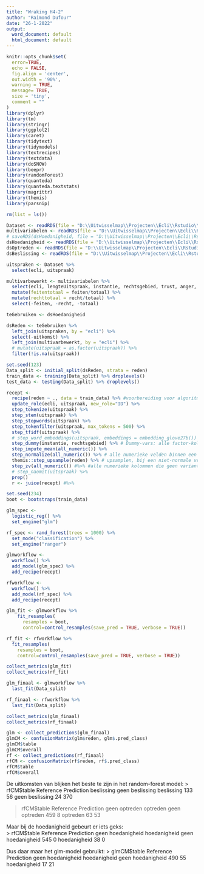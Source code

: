 ---
title: "Wraking H4-2"
author: "Raimond Dufour"
date: "26-1-2022"
output:
  word_document: default
  html_document: default
---
```{r setup, echo = FALSE, include=FALSE}
knitr::opts_chunk$set(
  error=TRUE, 
  echo = FALSE, 
  fig.align = 'center', 
  out.width = '90%', 
  warning = TRUE, 
  message= TRUE, 
  size = 'tiny', 
  comment = ""
)
library(dplyr)
library(tm)
library(stringr)
library(ggplot2)
library(caret)
library(tidytext)
library(tidymodels)
library(textrecipes)
library(textdata)
library(doSNOW)
library(beepr)
library(randomForest)
library(quanteda)
library(quanteda.textstats)
library(magrittr)
library(themis)
library(parsnip)

```

```{r, dataPreprocessing}
rm(list = ls())

Dataset <- readRDS(file = "D:\\Uitwisselmap\\Projecten\\Ecli\\Rstudio\\Wraking\\Wrakingszaken.rds")
multivariabelen <- readRDS(file = "D:\\Uitwisselmap\\Projecten\\Ecli\\Rstudio\\Wraking\\Multivariabelen.rds") 
# saveRDS(dsHoedanigheid, file = "D:\\Uitwisselmap\\Projecten\\Ecli\\Rstudio\\Wraking\\dsHoedanigheid.rds")
dsHoedanigheid <- readRDS(file = "D:\\Uitwisselmap\\Projecten\\Ecli\\Rstudio\\Wraking\\dsHoedanigheid.rds") 
dsOptreden <- readRDS(file = "D:\\Uitwisselmap\\Projecten\\Ecli\\Rstudio\\Wraking\\dsOptreden.rds") 
dsBeslissing <- readRDS(file = "D:\\Uitwisselmap\\Projecten\\Ecli\\Rstudio\\Wraking\\dsBeslissing.rds") 

uitspraken <- Dataset %>% 
  select(ecli, uitspraak)

multivarbewerkt <- multivariabelen %>% 
  select(ecli, lengteUitspraak, instantie, rechtsgebied, trust, anger, anticipation, fear, sadness, aantalwoorden, feiten, recht, totaal) %>% 
  mutate(feitentotaal = feiten/totaal) %>%
  mutate(rechttotaal = recht/totaal) %>%
  select(-feiten, -recht, -totaal) 

teGebruiken <- dsHoedanigheid

dsReden <- teGebruiken %>% 
  left_join(uitspraken, by = "ecli") %>%
  select(-uitkomst) %>% 
  left_join(multivarbewerkt, by = "ecli") %>%
  # mutate(uitspraak = as.factor(uitspraak)) %>%
  filter(!is.na(uitspraak)) 
```

```{r SplitEnRecept}
set.seed(123)
Data_split <- initial_split(dsReden, strata = reden)  
train_data <- training(Data_split) %>% droplevels()
test_data <- testing(Data_split) %>% droplevels()

recept <- 
  recipe(reden ~ ., data = train_data) %>% #voorbereiding voor algoritme
  update_role(ecli, uitspraak, new_role="ID") %>%
  step_tokenize(uitspraak) %>%
  step_stem(uitspraak) %>%
  step_stopwords(uitspraak) %>%
  step_tokenfilter(uitspraak, max_tokens = 500) %>%
  step_tfidf(uitspraak) %>%
  # step_word_embeddings(uitspraak, embeddings = embedding_glove27b()) %>%
  step_dummy(instantie, rechtsgebied) %>% # Dummy-vars: alle factor-kolommen uitbreiden met een kolom / variabele
  step_impute_mean(all_numeric()) %>%  
  step_normalize(all_numeric()) %>% # alle numerieke velden binnen een eigen schaal zetten (je kan ook "scale" gebruiken) 
  themis::step_upsample(reden) %>% # upsamplen, bij een niet-normale verdeling van de data
  step_zv(all_numeric()) #%>% #alle numerieke kolommen die geen variantie hebben verwijderen
  # step_naomit(uitspraak) %>% 
  prep()
  r <- juice(recept) #%>% 

```

```{r ModelsEnFit}
set.seed(234)
boot <- bootstraps(train_data)

glm_spec <- 
  logistic_reg() %>% 
  set_engine("glm")

rf_spec <- rand_forest(trees = 1000) %>%
  set_mode("classification") %>%
  set_engine("ranger")

glmworkflow <- 
  workflow() %>% 
  add_model(glm_spec) %>% 
  add_recipe(recept)

rfworkflow <- 
  workflow() %>% 
  add_model(rf_spec) %>% 
  add_recipe(recept)

glm_fit <- glmworkflow %>% 
    fit_resamples(
      resamples = boot, 
      control=control_resamples(save_pred = TRUE, verbose = TRUE))

rf_fit <- rfworkflow %>% 
  fit_resamples(
    resamples = boot, 
    control=control_resamples(save_pred = TRUE, verbose = TRUE))

```

```{r MetricsEnPredictions}
collect_metrics(glm_fit)
collect_metrics(rf_fit)

glm_finaal <- glmworkflow %>% 
  last_fit(Data_split)

rf_finaal <- rfworkflow %>% 
  last_fit(Data_split)

collect_metrics(glm_finaal)
collect_metrics(rf_finaal)

glm <- collect_predictions(glm_finaal) 
glmCM <- confusionMatrix(glm$reden, glm$.pred_class)
glmCM$table
glmCM$overall
rf <- collect_predictions(rf_finaal)
rfCM <- confusionMatrix(rf$reden, rf$.pred_class)
rfCM$table
rfCM$overall

```
De uitkomsten van blijken het beste te zijn in het random-forest model: 
> rfCM$table
                 Reference
Prediction        beslissing geen beslissing
  beslissing             133              56
  geen beslissing         24             370


> rfCM$table
               Reference
Prediction      geen optreden optreden
  geen optreden           459        8
  optreden                 63       53

Maar bij de hoedanigheid gebeurt er iets geks:  
> rfCM$table
                   Reference
Prediction          geen hoedanigheid hoedanigheid
  geen hoedanigheid               545            0
  hoedanigheid                     38            0
  
Dus daar maar het glm-model gebruikt: 
> glmCM$table
                   Reference
Prediction          geen hoedanigheid hoedanigheid
  geen hoedanigheid               490           55
  hoedanigheid                     17           21